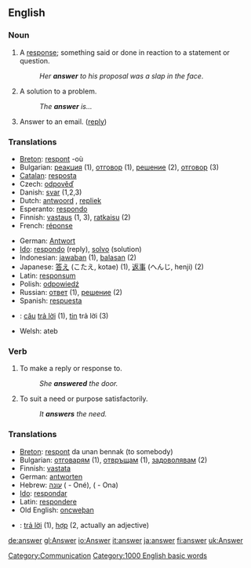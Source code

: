 ==English==

{{rank|written|arms|across|446|answer|early|saying|talk}}

===Noun===
{{en-noun-reg}}

# A [[response]]; something said or done in reaction to a statement or question.
#: ''Her '''answer''' to his proposal was a slap in the face''.
# A solution to a problem.
#:''The '''answer''' is...''
# Answer to an email. ([[reply]])

===Translations===
{{top}}
*[[Breton]]: [[respont]] {{m}} -où
*Bulgarian: [[реакция]] {{f}} (1), [[отговор]] {{m}} (1), [[решение]] {{n}} (2), [[отговор]] (3)
*[[Catalan]]: [[resposta]] {{f}}
*Czech: [[odpověď]] {{f}}
*Danish: [[svar]] {{n}} (1,2,3)
*Dutch: [[antwoord]] {{n}}, [[repliek]] {{m}}
*Esperanto: [[respondo]]
*Finnish: [[vastaus]] (1, 3), [[ratkaisu]] (2)
*French: [[réponse]] {{f}}
{{mid}}
*German: [[Antwort]] {{n}}
*[[Ido]]: [[respondo]] (reply), [[solvo]] (solution)
*Indonesian: [[jawab]]an (1), [[balas]]an (2)
*Japanese: [[答え]] (こたえ, kotae) (1), [[返事]] (へんじ, henji) (2)
*Latin: [[responsum]] {{n}}
*Polish: [[odpowiedź]] {{f}}
*Russian: [[ответ]] (1), [[решение]] (2)
*Spanish: [[respuesta]] {{f}}
*{{vi}}: [[câu]] [[trả lời]] (1), [[Tin#Vietnamese|tin]] trả lời (3)
*Welsh: ateb
{{bottom}}

===Verb===
{{en-infl-reg-consonant|answer||}}

# To make a reply or response to.
#: ''She '''answered''' the door.''
# To suit a need or purpose satisfactorily.
#: ''It '''answers''' the need.''

===Translations===
{{top}}
*[[Breton]]: [[respont]] da unan bennak (to somebody)
*Bulgarian: [[отговарям]] (1), [[отвръщам]] (1), [[задоволявам]] (2)
*Finnish: [[vastata]]
*German: [[antworten]]
*Hebrew: [[עונה]] ({{m}} - Oné), ({{f}} - Ona)
*[[Ido]]: [[respondar]]
*Latin: [[respondere]]
*Old English: [[oncweþan]]
*{{vi}}: [[trả lời]] (1), [[hợp]] (2, actually an adjective)
{{bottom}}

[[Category:Communication]]
[[Category:1000 English basic words]]

[[de:answer]]
[[gl:Answer]]
[[io:Answer]]
[[it:answer]]
[[ja:answer]]
[[fi:answer]]
[[uk:Answer]]